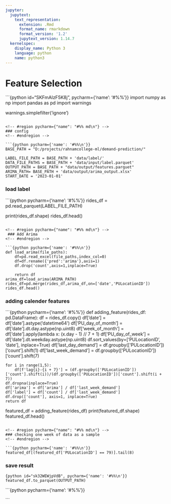 ```yaml
---
jupyter:
  jupytext:
    text_representation:
      extension: .Rmd
      format_name: rmarkdown
      format_version: '1.2'
      jupytext_version: 1.14.7
  kernelspec:
    display_name: Python 3
    language: python
    name: python3
---
```


<!-- #region id="XetvxEdeP_9R" pycharm={"name": "#%% md\n"} -->
# Feature Selection
<!-- #endregion -->

```{python id="SKFmAIzF5K8j", pycharm={'name': '#%%\n'}}
import numpy as np
import pandas as pd
import warnings

warnings.simplefilter('ignore')
```

<!-- #region pycharm={"name": "#%% md\n"} -->
### config
<!-- #endregion -->

```{python pycharm={'name': '#%%\n'}}
BASE_PATH = "D:/projects/rahnamcollege-ml/demand-prediction/"

LABEL_FILE_PATH = BASE_PATH + 'data/label/'
DATA_FILE_PATHS = BASE_PATH + 'data/input/label.parquet'
OUTPUT_PATH = BASE_PATH + "data/output/features.parquet"
ARIMA_PATH= BASE_PATH + 'data/output/arima_output.xlsx'
START_DATE = '2023-01-01'
```

<!-- #region pycharm={"name": "#%% md\n"} -->
### load label
<!-- #endregion -->

```{python pycharm={'name': '#%%\n'}}
rides_df = pd.read_parquet(LABEL_FILE_PATH)

print(rides_df.shape)
rides_df.head()
```

<!-- #region pycharm={"name": "#%% md\n"} -->
 ### Add Arima
<!-- #endregion -->

```{python pycharm={'name': '#%%\n'}}
def load_arima(file_paths):
    df=pd.read_excel(file_paths,index_col=0)
    df=df.rename({'pred':'arima'},axis=1)
    df.drop('count',axis=1,inplace=True)

    return df
arima_df=load_arima(ARIMA_PATH)
rides_df=pd.merge(rides_df,arima_df,on=['date','PULocationID'])
rides_df.head()
```

<!-- #region pycharm={"name": "#%% md\n"} -->
### adding calender features
<!-- #endregion -->

```{python pycharm={'name': '#%%\n'}}
def adding_feature(rides_df: pd.DataFrame):
    df = rides_df.copy()
    df['date'] = df['date'].astype('datetime64')
    df['PU_day_of_month'] = df['date'].dt.day.astype(np.uint8)
    df['week_of_month'] = df['date'].apply(lambda x: (x.day - 1) // 7 + 1)
    df['PU_day_of_week'] = df['date'].dt.weekday.astype(np.uint8)
    df.sort_values(by=['PULocationID', 'date'], inplace=True)
    df['last_day_demand'] = df.groupby(['PULocationID'])['count'].shift(1)
    df['last_week_demand'] = df.groupby(['PULocationID'])['count'].shift(7)

    for i in range(1,5):
        df[f'lag{i}-{i + 7}'] = (df.groupby(['PULocationID'])['count'].shift(i))/(df.groupby(['PULocationID'])['count'].shift(i + 7))
    df.dropna(inplace=True)
    df['arima'] = df['arima'] / df['last_week_demand']
    df['label'] = df['count'] / df['last_week_demand']
    df.drop(['count'], axis=1, inplace=True)
    return df

featured_df = adding_feature(rides_df)
print(featured_df.shape)
featured_df.head()
```

<!-- #region pycharm={"name": "#%% md\n"} -->
### checking one week of data as a sample
<!-- #endregion -->

```{python pycharm={'name': '#%%\n'}}
featured_df[(featured_df['PULocationID'] == 79)].tail(8)
```

<!-- #region pycharm={"name": "#%% md\n"} -->
### save result
<!-- #endregion -->

```{python id="sk32WEWjpVdB", pycharm={'name': '#%%\n'}}
featured_df.to_parquet(OUTPUT_PATH)
```

```{python pycharm={'name': '#%%\n'}}

```
